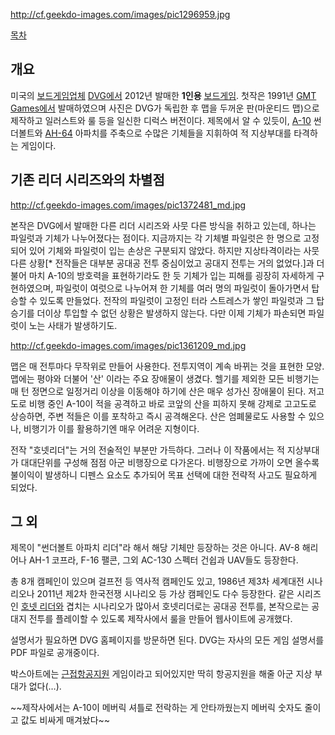http://cf.geekdo-images.com/images/pic1296959.jpg


[[목차]]

== 개요 ==
미국의 [[보드게임]]업체 [[DVG]]에서 2012년 발매한 '''1인용''' [[보드게임]]. 첫작은 1991년 [[GMT Games]]에서 발매하였으며 사진은 DVG가 독립한 후 맵을 두꺼운 판(마운티드 맵)으로 제작하고 일러스트와 룰 등을 일신한 디럭스 버전이다.
제목에서 알 수 있듯이, [[A-10]] 썬더볼트와 [[AH-64]] 아파치를 주축으로 수많은 기체들을 지휘하여 적 지상부대를 타격하는 게임이다.

== 기존 리더 시리즈와의 차별점 ==
http://cf.geekdo-images.com/images/pic1372481_md.jpg

본작은 DVG에서 발매한 다른 리더 시리즈와 사뭇 다른 방식을 취하고 있는데, 하나는 파일럿과 기체가 나누어졌다는 점이다. 지금까지는 각 기체별 파일럿은 한 명으로 고정되어 있어 기체와 파일럿이 입는 손상은 구분되지 않았다. 하지만 지상타격이라는 사뭇 다른 상황[* 전작들은 대부분 공대공 전투 중심이었고 공대지 전투는 거의 없었다.]과 더불어 마치 A-10의 방호력을 표현하기라도 한 듯 기체가 입는 피해를 굉장히 자세하게 구현하였으며, 파일럿이 여럿으로 나누어져 한 기체를 여러 명의 파일럿이 돌아가면서 탑승할 수 있도록 만들었다. 전작의 파일럿이 고정인 터라 스트레스가 쌓인 파일럿과 그 탑승기를 더이상 투입할 수 없던 상황은 발생하지 않는다. 다만 이제 기체가 파손되면 파일럿이 노는 사태가 발생하기도.

http://cf.geekdo-images.com/images/pic1361209_md.jpg

맵은 매 전투마다 무작위로 만들어 사용한다. 전투지역이 계속 바뀌는 것을 표현한 모양. 맵에는 평야와 더불어 '산' 이라는 주요 장애물이 생겼다. 헬기를 제외한 모든 비행기는 매 턴 정면으로 일정거리 이상을 이동해야 하기에 산은 매우 성가신 장애물이 된다. 저고도로 비행 중인 A-10이 적을 공격하고 바로 코앞의 산을 피하지 못해 강제로 고고도로 상승하면, 주변 적들은 이를 포착하고 즉시 공격해온다. 산은 엄폐물로도 사용할 수 있으나, 비행기가 이를 활용하기엔 매우 어려운 지형이다.

전작 "호넷리더"는 거의 전술적인 부분만 가득하다. 그러나 이 작품에서는 적 지상부대가 대대단위를 구성해 점점 아군 비행장으로 다가온다. 비행장으로 가까이 오면 올수록 불이익이 발생하니 디펜스 요소도 추가되어 목표 선택에 대한 전략적 사고도 필요하게 되었다.

== 그 외 ==
제목이 "썬더볼트 아파치 리더"라 해서 해당 기체만 등장하는 것은 아니다. AV-8 해리어나 AH-1 코프라, F-16 팰콘, 그외 AC-130 스펙터 건쉽과 UAV들도 등장한다.

총 8개 캠페인이 있으며 걸프전 등 역사적 캠페인도 있고, 1986년 제3차 세계대전 시나리오나 2011년 제2차 한국전쟁 시나리오 등 가상 캠페인도 다수 등장한다.
같은 시리즈인 [[호넷 리더]]와 겹치는 시나리오가 많아서 호넷리더로는 공대공 전투를, 본작으로는 공대지 전투를 플레이할 수 있도록 제작사에서 룰을 만들어 웹사이트에 공개했다.

설명서가 필요하면 DVG 홈페이지를 방문하면 된다. DVG는 자사의 모든 게임 설명서를 PDF 파일로 공개중이다.

박스아트에는 [[근접항공지원]] 게임이라고 되어있지만 딱히 항공지원을 해줄 아군 지상 부대가 없다(…).

~~제작사에서는 A-10이 메버릭 셔틀로 전락하는 게 안타까웠는지 메버릭 숫자도 줄이고 값도 비싸게 매겨놨다~~

